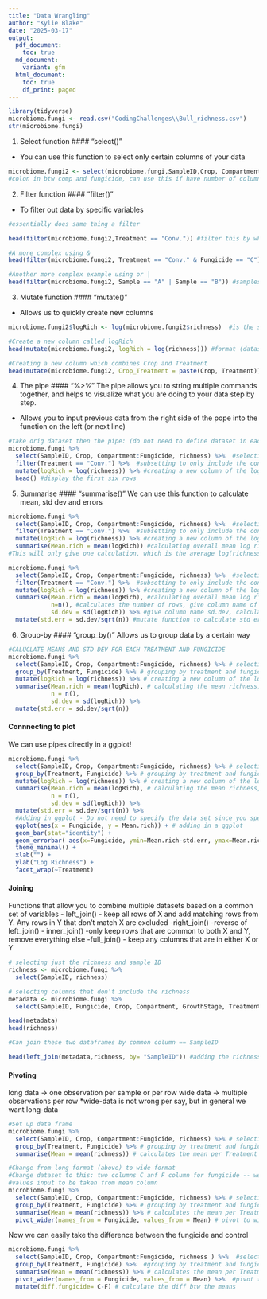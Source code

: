 ```yaml
---
title: "Data Wrangling"
author: "Kylie Blake"
date: "2025-03-17"
output:
  pdf_document:
    toc: true
  md_document:
    variant: gfm
  html_document:
    toc: true
    df_print: paged
---
```


```r
library(tidyverse)
microbiome.fungi <- read.csv("CodingChallenges\\Bull_richness.csv")
str(microbiome.fungi) 
```
1. Select function 
#### "select()"
- You can use this function to select only certain columns of your data
```r
microbiome.fungi2 <- select(microbiome.fungi,SampleID,Crop, Compartment:Fungicide, richness)
#colon in btw comp and fungicide, can use this if have number of columns in order to select the columns "compartment through fungicide" 
```

2. Filter function
#### "filter()"
- To filter out data by specific variables 
```r
#essentially does same thing a filter

head(filter(microbiome.fungi2,Treatment == "Conv.")) #filter this by where treatment is equal to conventional 

#A more complex using &
head(filter(microbiome.fungi2, Treatment == "Conv." & Fungicide == "C")) #filtering by two conditions

#Another more complex example using or | 
head(filter(microbiome.fungi2, Sample == "A" | Sample == "B")) #samples A or B

```

3. Mutate function
#### "mutate()" 
- Allows us to quickly create new columns 

```r
microbiome.fungi2$logRich <- log(microbiome.fungi2$richness)  #is the same as:

#Create a new column called logRich
head(mutate(microbiome.fungi2, logRich = log(richness))) #format (dataset, name of column = function)

#Creating a new column which combines Crop and Treatment
head(mutate(microbiome.fungi2, Crop_Treatment = paste(Crop, Treatment))) 

```
4. The pipe 
#### "%>%" 
The pipe allows you to string multiple commands together, and helps to visualize what you are doing to your data step by step. 
- Allows you to input previous data from the right side of the pope into the function on the left (or next line) 

```r
#take orig dataset then the pipe: (do not need to define dataset in each command) 
microbiome.fungi %>% 
  select(SampleID, Crop, Compartment:Fungicide, richness) %>%  #selecting columns 
  filter(Treatment == "Conv.") %>%  #subsetting to only include the conventional treatment
  mutate(logRich = log(richness)) %>% #creating a new column of the log richness
  head() #display the first six rows 


```

5. Summarise 
#### "summarise()"
We can use this function to calculate mean, std dev and errors
```r
microbiome.fungi %>% 
  select(SampleID, Crop, Compartment:Fungicide, richness) %>%  #selecting columns 
  filter(Treatment == "Conv.") %>%  #subsetting to only include the conventional treatment
  mutate(logRich = log(richness)) %>% #creating a new column of the log richness
  summarise(Mean.rich = mean(logRich)) #calculating overall mean log richness withing the conventionally merged treatment 
#This will only give one calculation, which is the average log(richness) 

microbiome.fungi %>% 
  select(SampleID, Crop, Compartment:Fungicide, richness) %>%  #selecting columns 
  filter(Treatment == "Conv.") %>%  #subsetting to only include the conventional treatment
  mutate(logRich = log(richness)) %>% #creating a new column of the log richness
  summarise(Mean.rich = mean(logRich), #calculating overall mean log richness withing the conventionally merged treatment 
            n=n(), #calculates the number of rows, give column name of n
            sd.dev = sd(logRich)) %>% #give column name sd.dev, calculate std.dev
  mutate(std.err = sd.dev/sqrt(n)) #mutate function to calculate std error 

```
6. Group-by
#### "group_by()"
Allows us to group data by a certain way 

```r
#CALUCLATE MEANS AND STD DEV FOR EACH TREATMENT AND FUNGICIDE
microbiome.fungi %>%
  select(SampleID, Crop, Compartment:Fungicide, richness) %>% # selecting columns
  group_by(Treatment, Fungicide) %>% # grouping by treatment and fungicide to later calculate summary stats by group
  mutate(logRich = log(richness)) %>% # creating a new column of the log richness
  summarise(Mean.rich = mean(logRich), # calculating the mean richness, stdeviation, and standard error
            n = n(), 
            sd.dev = sd(logRich)) %>%
  mutate(std.err = sd.dev/sqrt(n))
```

#### Connnecting to plot 
We can use pipes directly in a ggplot! 

```r

microbiome.fungi %>%
  select(SampleID, Crop, Compartment:Fungicide, richness) %>% # selecting columns
  group_by(Treatment, Fungicide) %>% # grouping by treatment and fungicide to later calculate summary stats by group
  mutate(logRich = log(richness)) %>% # creating a new column of the log richness
  summarise(Mean.rich = mean(logRich), # calculating the mean richness, stdeviation, and standard error
            n = n(), 
            sd.dev = sd(logRich)) %>%
  mutate(std.err = sd.dev/sqrt(n)) %>%
  #Adding in ggplot - Do not need to specify the data set since you specified at the top 
  ggplot(aes(x = Fungicide, y = Mean.rich)) + # adding in a ggplot
  geom_bar(stat="identity") +
  geom_errorbar( aes(x=Fungicide, ymin=Mean.rich-std.err, ymax=Mean.rich+std.err), width=0.4) +
  theme_minimal() +
  xlab("") +
  ylab("Log Richness") +
  facet_wrap(~Treatment)
```
#### Joining 
Functions that allow you to combine multiple datasets based on a common set of variables 
- left_join()
  - keep all rows of X and add matching rows from Y. Any rows in Y that don't match X are excluded
-right_join()
  -reverse of left_join()
- inner_join()
  -only keep rows that are common to both X and Y, remove everything else
-full_join()
  - keep any columns that are in either X or Y
  
```r
# selecting just the richness and sample ID
richness <- microbiome.fungi %>%
  select(SampleID, richness)

# selecting columns that don't include the richness
metadata <- microbiome.fungi %>% 
  select(SampleID, Fungicide, Crop, Compartment, GrowthStage, Treatment, Rep, Sample)

head(metadata)
head(richness)

#Can join these two dataframes by common column == SampleID

head(left_join(metadata,richness, by= "SampleID")) #adding the richness data to the metadata based on the common column of sampleID 
```
  
#### Pivoting
long data -> one observation per sample or per row 
wide data -> multiple observations per row 
*wide-data is not wrong per say, but in general we want long-data
```r
#Set up data frame
microbiome.fungi %>%
  select(SampleID, Crop, Compartment:Fungicide, richness) %>% # selecting columns  filter(Class == "Sordariomycetes") %>%
  group_by(Treatment, Fungicide) %>% # grouping by treatment and fungicide to later calculate summary stats by group
  summarise(Mean = mean(richness)) # calculates the mean per Treatment and Fungicide 

#Change from long format (above) to wide format 
#Change dataset to this: two columns C anf F column for fungicide -- we want names from fungicide column to be put in new columns 
#values input to be taken from mean column
microbiome.fungi %>%
  select(SampleID, Crop, Compartment:Fungicide, richness) %>% # selecting columns  filter(Class == "Sordariomycetes") %>%
  group_by(Treatment, Fungicide) %>% # grouping by treatment and fungicide to later calculate summary stats by group
  summarise(Mean = mean(richness)) %>% # calculates the mean per Treatment and Fungicide 
  pivot_wider(names_from = Fungicide, values_from = Mean) # pivot to wide format
```

Now we can easily take the difference between the fungicide and control

```r
microbiome.fungi %>% 
  select(SampleID, Crop, Compartment:Fungicide, richness ) %>%  #selecting columns 
  group_by(Treatment, Fungicide) %>%  #grouping by treatment and fungicide to later calc summary stats by grp 
  summarise(Mean = mean(richness)) %>% # calculates the mean per Treatment and Fungicide
  pivot_wider(names_from = Fungicide, values_from = Mean) %>%  #pivot to wide format
  mutate(diff.fungicide= C-F) # calculate the diff btw the means 
```

